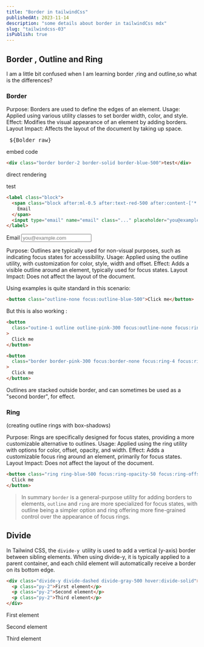 ```yaml
---
title: "Border in tailwindCss"
publishedAt: 2023-11-14
description: "some details about border in tailwindCss mdx"
slug: "tailwindcss-03"
isPublish: true
---
```


## Border , Outline and Ring

I am a little bit confused when I am learning border ,ring and outline,so what is the differences?

### Border

Purpose: Borders are used to define the edges of an element.
Usage: Applied using various utility classes to set border width, color, and style.
Effect: Modifies the visual appearance of an element by adding borders.
Layout Impact: Affects the layout of the document by taking up space.


<Bolder />
<pre> ${Bolder_raw}</pre>

embed code

```html
<div class="border border-2 border-solid border-blue-500">test</div>
```

direct rendering

<div class="border border-2 border-solid border-blue-500">test</div>

```html
<label class="block">
  <span class="block after:ml-0.5 after:text-red-500 after:content-['*'] ">
    Email
  </span>
  <input type="email" name="email" class="..." placeholder="you@example.com" />
</label>
```

<label class="block">
  <span class="block after:ml-0.5 after:text-red-500 after:content-['*'] ">
    Email
  </span>
  <input type="email" name="email" class="..." placeholder="you@example.com" />
</label>

Purpose: Outlines are typically used for non-visual purposes, such as indicating focus states for accessibility.
Usage: Applied using the outline utility, with customization for color, style, width and offset.
Effect: Adds a visible outline around an element, typically used for focus states.
Layout Impact: Does not affect the layout of the document.

Using examples is quite standard in this scenario:

```html
<button class="outline-none focus:outline-blue-500">Click me</button>
```

But this is also working :

```html
<button
  class="outine-1 outline outline-pink-300 focus:outline-none focus:ring-4 focus:ring-violet-300"
>
  Click me
</button>

<button
  class="border border-pink-300 focus:border-none focus:ring-4 focus:ring-violet-300"
>
  Click me
</button>
```

Outlines are stacked outside border, and can sometimes be used as a "second border", for effect.

### Ring

(creating outline rings with box-shadows)

Purpose: Rings are specifically designed for focus states, providing a more customizable alternative to outlines.
Usage: Applied using the ring utility with options for color, offset, opacity, and width.
Effect: Adds a customizable focus ring around an element, primarily for focus states.
Layout Impact: Does not affect the layout of the document.

```html
<button class="ring ring-blue-500 focus:ring-opacity-50 focus:ring-offset-2">
  Click me
</button>
```

> In summary `border` is a general-purpose utility for adding borders to elements, `outline` and `ring` are more specialized for focus states, with outline being a simpler option and ring offering more fine-grained control over the appearance of focus rings.

## Divide

In Tailwind CSS, the `divide-y `utility is used to add a vertical (y-axis) border between sibling elements. When using divide-y, it is typically applied to a parent container, and each child element will automatically receive a border on its bottom edge.

```html
<div class="divide-y divide-dashed divide-gray-500 hover:divide-solid">
  <p class="py-2">First element</p>
  <p class="py-2">Second element</p>
  <p class="py-2">Third element</p>
</div>
```

<div class="divide-y divide-dashed divide-gray-500 hover:divide-solid">
  <p class="py-2">First element</p>
  <p class="py-2">Second element</p>
  <p class="py-2">Third element</p>
</div>

